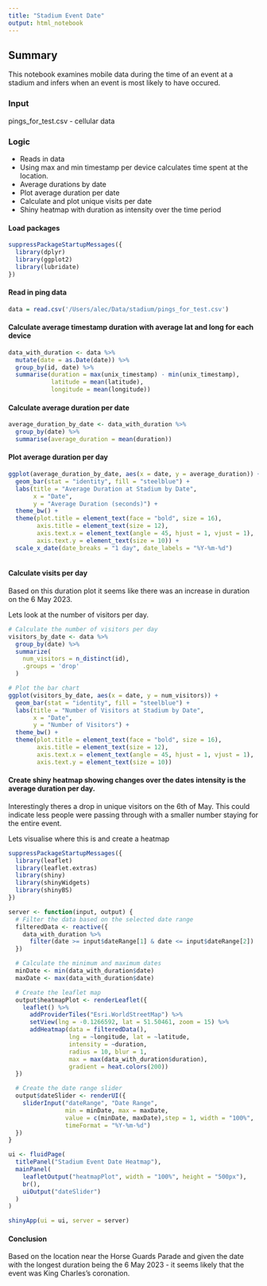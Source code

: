 ```yaml
---
title: "Stadium Event Date"
output: html_notebook
---
```


## Summary

This notebook examines mobile data during the time of an event at a stadium and infers when an event is most likely to have occured. 

### Input 
pings_for_test.csv - cellular data 

### Logic 
* Reads in data 
* Using max and min timestamp per device calculates time spent at the location. 
* Average durations by date
* Plot average duration per date
* Calculate and plot unique visits per date
* Shiny heatmap with duration as intensity over the time period

#### Load packages

```r
suppressPackageStartupMessages({
  library(dplyr)
  library(ggplot2)
  library(lubridate)
})
```


#### Read in ping data


```r
data = read.csv('/Users/alec/Data/stadium/pings_for_test.csv')
```


#### Calculate average timestamp duration with average lat and long for each device

```r
data_with_duration <- data %>%
  mutate(date = as.Date(date)) %>%
  group_by(id, date) %>%
  summarise(duration = max(unix_timestamp) - min(unix_timestamp),
            latitude = mean(latitude),
            longitude = mean(longitude))
```

####  Calculate average duration per date

```r
average_duration_by_date <- data_with_duration %>%
  group_by(date) %>%
  summarise(average_duration = mean(duration))


```


####  Plot average duration per day

```r

ggplot(average_duration_by_date, aes(x = date, y = average_duration)) +
  geom_bar(stat = "identity", fill = "steelblue") +
  labs(title = "Average Duration at Stadium by Date",
       x = "Date",
       y = "Average Duration (seconds)") +
  theme_bw() +
  theme(plot.title = element_text(face = "bold", size = 16),
        axis.title = element_text(size = 12),
        axis.text.x = element_text(angle = 45, hjust = 1, vjust = 1),
        axis.text.y = element_text(size = 10)) +
  scale_x_date(date_breaks = "1 day", date_labels = "%Y-%m-%d")



```

#### Calculate visits per day

Based on this duration plot it seems like there was an increase in duration on the 6 May 2023. 

Lets look at the number of visitors per day.

```r
# Calculate the number of visitors per day
visitors_by_date <- data %>%
  group_by(date) %>%
  summarize(
    num_visitors = n_distinct(id),
    .groups = 'drop'
  )

# Plot the bar chart
ggplot(visitors_by_date, aes(x = date, y = num_visitors)) +
  geom_bar(stat = "identity", fill = "steelblue") +
  labs(title = "Number of Visitors at Stadium by Date",
       x = "Date",
       y = "Number of Visitors") +
  theme_bw() +
  theme(plot.title = element_text(face = "bold", size = 16),
        axis.title = element_text(size = 12),
        axis.text.x = element_text(angle = 45, hjust = 1, vjust = 1),
        axis.text.y = element_text(size = 10))

```
#### Create shiny heatmap showing changes over the dates intensity is the average duration per day.

Interestingly theres a drop in unique visitors on the 6th of May. This could indicate less people were passing through with a smaller number staying for the entire event. 

Lets visualise where this is and create a heatmap 

```r
suppressPackageStartupMessages({
  library(leaflet)
  library(leaflet.extras)
  library(shiny)
  library(shinyWidgets)
  library(shinyBS)
})

server <- function(input, output) {
  # Filter the data based on the selected date range
  filteredData <- reactive({
    data_with_duration %>%
      filter(date >= input$dateRange[1] & date <= input$dateRange[2])
  })

  # Calculate the minimum and maximum dates
  minDate <- min(data_with_duration$date)
  maxDate <- max(data_with_duration$date)

  # Create the leaflet map
  output$heatmapPlot <- renderLeaflet({
    leaflet() %>%
      addProviderTiles("Esri.WorldStreetMap") %>%
      setView(lng = -0.1266592, lat = 51.50461, zoom = 15) %>%
      addHeatmap(data = filteredData(),
                 lng = ~longitude, lat = ~latitude,
                 intensity = ~duration,
                 radius = 10, blur = 1,
                 max = max(data_with_duration$duration),
                 gradient = heat.colors(200))
  })

  # Create the date range slider
  output$dateSlider <- renderUI({
    sliderInput("dateRange", "Date Range",
                min = minDate, max = maxDate,
                value = c(minDate, maxDate),step = 1, width = "100%",
                timeFormat = "%Y-%m-%d")
  })
}

ui <- fluidPage(
  titlePanel("Stadium Event Date Heatmap"),
  mainPanel(
    leafletOutput("heatmapPlot", width = "100%", height = "500px"),
    br(),
    uiOutput("dateSlider")
  )
)

shinyApp(ui = ui, server = server)


```
#### Conclusion

Based on the location near the Horse Guards Parade and given the date with the longest duration being the 6 May 2023 - it seems likely that the event was King Charles's coronation.